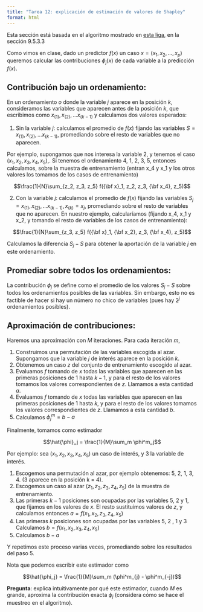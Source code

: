 ```yaml
---
title: "Tarea 12: explicación de estimación de valores de Shapley"
format: html
---
```


Esta sección está basada en el algoritmo mostrado en [esta liga](https://christophm.github.io/interpretable-ml-book/shapley.html),
en la sección 9.5.3.3 


Como vimos en clase, dado un predictor $f(x)$ un caso 
$x = (x_1,x_2,\ldots, x_p)$ queremos calcular las contribuciones $\phi_j(x)$ de cada variable a la predicción $f(x)$. 


## Contribución bajo un ordenamiento:

En un ordenamiento $o$ donde la variable $j$ aparece en la posición $k$,
consideramos las variables que aparecen antes de la posición $k$, 
que escribimos como $x_{(1)}, x_{(2)}, \ldots x_{(k-1)}$
y calculamos dos valores esperados:

1) Sin la variable $j$: calculamos el promedio de $f(x)$ fijando las variables
$S = x_{(1)}, x_{(2)}, \ldots x_{(k-1)}$, promediando sobre el resto de variables que no aparecen.

Por ejemplo, supongamos que nos interesa la variable 2, y tenemos el caso $(x_1,x_2,x_3,x_4,x_5)$,. Si tenemos el ordenamiento 4, 1, 2, 3, 5, entonces
calculamos, sobre la muestra de entrenamiento (entran x_4 y x_1 y los otros valores los tomamos de los casos de entrenamiento)

$$\frac{1}{N}\sum_{z_2, z_3, z_5} f({\bf x}_1, z_2, z_3, {\bf x_4}, z_5)$$

2) Con la variable $j$: calculamos el promedio de $f(x)$ fijando las variables
$S_j = x_{(1)}, x_{(2)}, \ldots x_{(k-1)}, x_{(k)} = x_j$, promediando sobre el resto de variables que no aparecen. En nuestro ejemplo, calcularíamos (fijando x_4, x_1 y x_2, y tomando el resto de variables de los casos de entrenamiento):

$$\frac{1}{N}\sum_{z_3, z_5} f({\bf x}_1, {\bf x_2}, z_3, {\bf x_4}, z_5)$$

Calculamos la diferencia $S_j - S$ para obtener la aportación de la
variable $j$ en este ordenamiento.

## Promediar sobre todos los ordenamientos:

La contribución $\phi_j$ se define como el promedio de los valores $S_j - S$ sobre todos los ordenamientos posibles de las variables. Sin embargo, 
esto no es factible de hacer si hay un número no chico de variables (pues hay $2^j$ ordenamientos posibles).

## Aproximación de contribuciones:

Haremos una aproximación con $M$ iteraciones. Para cada iteración $m$, 

1. Construimos una permutación de las variables escogida al azar. Supongamos
que la variable $j$ de interés aparece en la posición $k$.
2. Obtenemos un caso $z$ del conjunto de entrenamiento escogido al azar.
3. Evaluamos $f$ tomando de $x$ todas las variables que aparecen en las
primeras posiciones de 1 hasta $k-1$, y para el resto de los valores tomamos 
los valores correspondientes de $z$. Llamamos a esta cantidad $a$.
4. Evaluamos $f$ tomando de $x$ todas las variables que aparecen en las
primeras posiciones de 1 hasta $k$, y para el resto de los valores tomamos 
los valores correspondientes de $z$. Llamamos a esta cantidad $b$.
5. Calculamos $\phi^m_j = b - a$

Finalmente, tomamos como estimador

$$\hat{\phi}_j = \frac{1}{M}\sum_m \phi^m_j$$

Por ejemplo: sea $(x_1,x_2,x_3,x_4,x_5)$ un caso de interés, y $3$ la variable de interés.

1. Escogemos una permutación al azar, por ejemplo obtenemos: 5, 2, 1, 3, 4. 
(3 aparece en la posición k = 4).
2. Escogemos un caso al azar $(z_1,z_2,z_3,z_4,z_5)$ de la muestra
de entrenamiento.
3. Las primeras $k-1$ posiciones son ocupadas por las variables 5, 2 y 1,
que fijamos en los valores de $x$. El resto sustituimos valores de $z$, y calculamos entonces $a = f(x_1, x_2, z_3, z_4, x_5)$
4. Las primeras $k$ posiciones son ocupadas por las variables 5, 2 , 1 y 3 Calculamos $b = f(x_1, x_2, x_3, z_4, x_5)$
5. Calculamos $b-a$

Y repetimos este proceso varias veces, promediando sobre los resultados
del paso 5.

Nota que podemos escribir este estimador como

$$\hat{\phi_j} = \frac{1}{M}\sum_m (\phi^m_{j} - \phi^m_{-j})$$

**Pregunta**: explica intuitivamente por qué
este estimador, cuando $M$ es grande, aproxima la contribución
exacta $\phi_j$ (considera cómo se hace el muestreo en el algoritmo).







